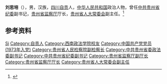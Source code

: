'''刘思培'''（{{bd|1941年|9月|}}），男，汉族，[[四川|四川]][[自贡|自贡]]人，[[中华人民共和国|中华人民共和国]]政治人物，曾任[[中共贵州省纪委|中共贵州省纪委]]副书记，[[贵州省监察厅|贵州省监察厅]]厅长，[[贵州省人大常委会|贵州省人大常委会]]副主任。<ref>{{Cite web|title=贵州省人大常委会副主任  刘思培|url=http://www.gz.xinhuanet.com/ztpd/gzzw/contents/ld-nsp.htm|accessdate=2020-07-08|work=新华社贵州分社|archiveurl=https://web.archive.org/web/20200101152803/http://www.gz.xinhuanet.com/ztpd/gzzw/contents/ld-nsp.htm|archivedate=2020-01-01|dead-url=no}}</ref>

== 参考资料 ==
{{reflist}}

{{中国人物小作品}}

{{Authority control}}
{{DEFAULTSORT:Liu刘}}
[[Category:刘姓|Si]]
[[Category:自贡人|Category:自贡人]]
[[Category:西南政法学院校友|Category:西南政法学院校友]]
[[Category:中国共产党党员_(1973年入党)|Category:中国共产党党员 (1973年入党)]]
[[Category:贵州省人民检察院副检察长|Category:贵州省人民检察院副检察长]]
[[Category:中共贵州省委政法委副书记|Category:中共贵州省委政法委副书记]]
[[Category:中共贵州省纪委副书记|Category:中共贵州省纪委副书记]]
[[Category:贵州省监察厅副厅长|Category:贵州省监察厅副厅长]]
[[Category:贵州省监察厅厅长|Category:贵州省监察厅厅长]]
[[Category:贵州省人大常委会副主任|Category:贵州省人大常委会副主任]]